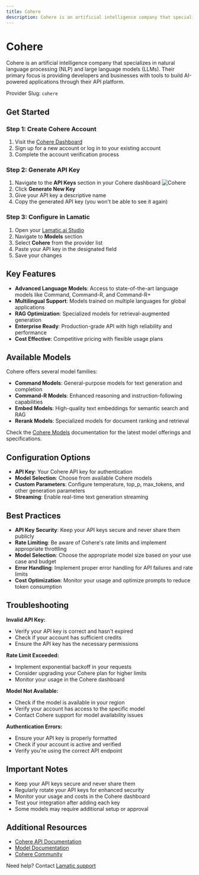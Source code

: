 ```yaml
---
title: Cohere
description: Cohere is an artificial intelligence company that specializes in natural language processing (NLP) and large language models (LLMs), providing developers and businesses with tools to build AI-powered applications through their API platform.
---
```


[Cohere Dashboard]: https://dashboard.cohere.com/
[Cohere API Docs]: https://docs.cohere.com/
[Cohere Models]: https://docs.cohere.com/docs/models

[Lamatic.ai Studio]: https://studio.lamatic.ai
[Lamatic support]: https://lamatic.ai/docs/slack

# Cohere

Cohere is an artificial intelligence company that specializes in natural language processing (NLP) and large language models (LLMs). Their primary focus is providing developers and businesses with tools to build AI-powered applications through their API platform.

<Callout type="info">Provider Slug: `cohere`</Callout>

## Get Started

### Step 1: Create Cohere Account
1. Visit the [Cohere Dashboard][Cohere Dashboard]
2. Sign up for a new account or log in to your existing account
3. Complete the account verification process

### Step 2: Generate API Key
1. Navigate to the **API Keys** section in your Cohere dashboard
    ![Cohere](./img/cohereai.png)
2. Click **Generate New Key**
3. Give your API key a descriptive name
4. Copy the generated API key (you won't be able to see it again)

### Step 3: Configure in Lamatic
1. Open your [Lamatic.ai Studio]
2. Navigate to **Models** section
3. Select **Cohere** from the provider list
4. Paste your API key in the designated field
5. Save your changes



## Key Features

- **Advanced Language Models**: Access to state-of-the-art language models like Command, Command-R, and Command-R+
- **Multilingual Support**: Models trained on multiple languages for global applications
- **RAG Optimization**: Specialized models for retrieval-augmented generation
- **Enterprise Ready**: Production-grade API with high reliability and performance
- **Cost Effective**: Competitive pricing with flexible usage plans

## Available Models

Cohere offers several model families:

- **Command Models**: General-purpose models for text generation and completion
- **Command-R Models**: Enhanced reasoning and instruction-following capabilities
- **Embed Models**: High-quality text embeddings for semantic search and RAG
- **Rerank Models**: Specialized models for document ranking and retrieval

Check the [Cohere Models][Cohere Models] documentation for the latest model offerings and specifications.

## Configuration Options

- **API Key**: Your Cohere API key for authentication
- **Model Selection**: Choose from available Cohere models
- **Custom Parameters**: Configure temperature, top_p, max_tokens, and other generation parameters
- **Streaming**: Enable real-time text generation streaming

## Best Practices

- **API Key Security**: Keep your API keys secure and never share them publicly
- **Rate Limiting**: Be aware of Cohere's rate limits and implement appropriate throttling
- **Model Selection**: Choose the appropriate model size based on your use case and budget
- **Error Handling**: Implement proper error handling for API failures and rate limits
- **Cost Optimization**: Monitor your usage and optimize prompts to reduce token consumption

## Troubleshooting

**Invalid API Key:**
- Verify your API key is correct and hasn't expired
- Check if your account has sufficient credits
- Ensure the API key has the necessary permissions

**Rate Limit Exceeded:**
- Implement exponential backoff in your requests
- Consider upgrading your Cohere plan for higher limits
- Monitor your usage in the Cohere dashboard

**Model Not Available:**
- Check if the model is available in your region
- Verify your account has access to the specific model
- Contact Cohere support for model availability issues

**Authentication Errors:**
- Ensure your API key is properly formatted
- Check if your account is active and verified
- Verify you're using the correct API endpoint

## Important Notes

- Keep your API keys secure and never share them
- Regularly rotate your API keys for enhanced security
- Monitor your usage and costs in the Cohere dashboard
- Test your integration after adding each key
- Some models may require additional setup or approval

## Additional Resources

- [Cohere API Documentation][Cohere API Docs]
- [Model Documentation][Cohere Models]
- [Cohere Community](https://community.cohere.com/)

Need help? Contact [Lamatic support]